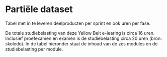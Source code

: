 # Partiële dataset

\newpage

Tabel met in te leveren deelproducten per sprint en ook uren per fase.

De totale studiebelasting van deze Yellow Belt e-learing is circa 16 uren. Inclusief proefexamen en examen is de studiebelasting circa 20 uren (bron: skoledo). In de tabel hieronder staat de inhoud van de zes modules en de studiebelasting per module.



